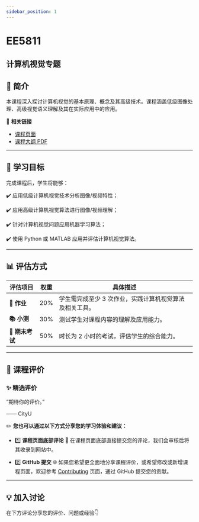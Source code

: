 ```yaml
---
sidebar_position: 1
---
```


# EE5811
## 计算机视觉专题

## **📘 简介**
本课程深入探讨计算机视觉的基本原理、概念及其高级技术。课程涵盖低级图像处理、高级视觉语义理解及其在实际应用中的应用。

🔗 **相关链接**
- [课程页面](https://www.cityu.edu.hk/catalogue/pg/202425/course/EE5811.htm)
- [课程大纲 PDF](https://www.cityu.edu.hk/catalogue/pg/202425/course/EE5811.pdf)

---

## **🎯 学习目标**

完成课程后，学生将能够：

✔️ 应用低级计算机视觉技术分析图像/视频特性；

✔️ 应用高级计算机视觉算法进行图像/视频理解；

✔️ 针对计算机视觉问题应用机器学习算法；

✔️ 使用 Python 或 MATLAB 应用并评估计算机视觉算法。

---

## **📊 评估方式**

| **评估项目**          | **权重** | **具体描述**                                                                                       |
|----------------------|---------|---------------------------------------------------------------------------------------------------|
| **📝 作业**           | 20%     | 学生需完成至少 3 次作业，实践计算机视觉算法及相关工具。                                             |
| **📚 小测**           | 30%     | 测试学生对课程内容的理解及应用能力。                                                              |
| **📖 期末考试**       | 50%     | 时长为 2 小时的考试，评估学生的综合能力。                                                         |

---

## **💬 课程评价**

### ✨ **精选评价**
<div className={commentStyles.commentBox}>
    <p className={commentStyles.commentText}>
        “期待你的评价。”
    </p>
    <p className={commentStyles.commentAuthor}>—— CityU</p>
</div>

✏️ **您也可以通过以下方式分享您的学习体验和建议：**

- 1️⃣ **课程页面底部评论**
💬 在课程页面底部直接提交您的评论，我们会审核后将其收录到网站中。

- 2️⃣ **GitHub 提交**
🌐 如果您希望更全面地分享课程评价，或希望修改或新增课程页面，欢迎参考 [Contributing](/contributing) 页面，通过 GitHub 提交您的贡献。

---

## **💡 加入讨论**

在下方评论分享您的评价、问题或经验👇
<Utterances />
